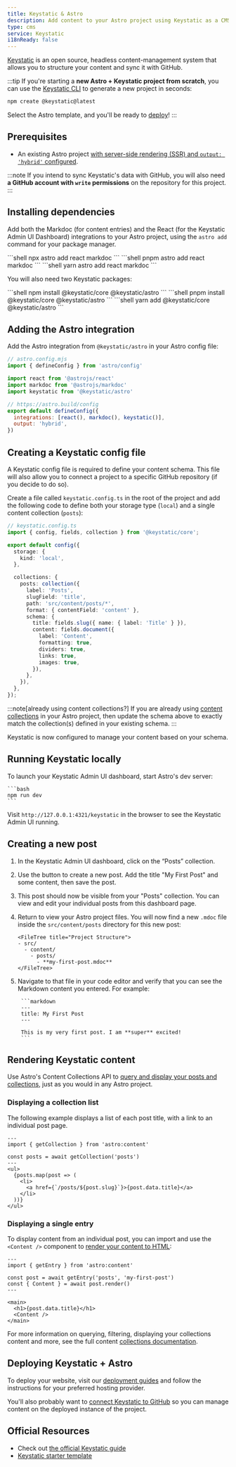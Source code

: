 ```yaml
---
title: Keystatic & Astro
description: Add content to your Astro project using Keystatic as a CMS
type: cms
service: Keystatic
i18nReady: false
---
```


[Keystatic](https://keystatic.com/) is an open source, headless content-management system that allows you to structure your content and sync it with GitHub.

:::tip
If you're starting a **new Astro + Keystatic project from scratch**, you can use the [Keystatic CLI](https://keystatic.com/docs/quick-start#keystatic-cli) to generate a new project in seconds:

```bash
npm create @keystatic@latest
```

Select the Astro template, and you'll be ready to [deploy](#deploying-keystatic--astro)!
:::

## Prerequisites

- An existing Astro project [with server-side rendering (SSR) and `output: 'hybrid'` configured](/en/guides/server-side-rendering/#enabling-ssr-in-your-project).

:::note
If you intend to sync Keystatic's data with GitHub, you will also need **a GitHub account with `write` permissions** on the repository for this project.
:::

## Installing dependencies

Add both the Markdoc (for content entries) and the React (for the Keystatic Admin UI Dashboard) integrations to your Astro project, using the `astro add` command for your package manager.

<PackageManagerTabs>
  <Fragment slot="npm">
  ```shell
  npx astro add react markdoc
  ```
  </Fragment>
  <Fragment slot="pnpm">
  ```shell
  pnpm astro add react markdoc
  ```
  </Fragment>
  <Fragment slot="yarn">
  ```shell
  yarn astro add react markdoc
  ```
  </Fragment>
</PackageManagerTabs>

You will also need two Keystatic packages:

<PackageManagerTabs>
  <Fragment slot="npm">
  ```shell
  npm install @keystatic/core @keystatic/astro
  ```
  </Fragment>
  <Fragment slot="pnpm">
  ```shell
  pnpm install @keystatic/core @keystatic/astro
  ```
  </Fragment>
  <Fragment slot="yarn">
  ```shell
  yarn add @keystatic/core @keystatic/astro
  ```
  </Fragment>
</PackageManagerTabs>

## Adding the Astro integration

Add the Astro integration from `@keystatic/astro` in your Astro config file:

```js  ins={5} ins=", keystatic()"
// astro.config.mjs
import { defineConfig } from 'astro/config'

import react from '@astrojs/react'
import markdoc from '@astrojs/markdoc'
import keystatic from '@keystatic/astro'

// https://astro.build/config
export default defineConfig({
  integrations: [react(), markdoc(), keystatic()],
  output: 'hybrid',
})
```

## Creating a Keystatic config file

A Keystatic config file is required to define your content schema. This file will also allow you to connect a project to a specific GitHub repository (if you decide to do so).

Create a file called `keystatic.config.ts` in the root of the project and add the following code to define both your storage type (`local`) and a single content collection (`posts`):

```ts {8-25}
// keystatic.config.ts
import { config, fields, collection } from '@keystatic/core';

export default config({
  storage: {
    kind: 'local',
  },

  collections: {
    posts: collection({
      label: 'Posts',
      slugField: 'title',
      path: 'src/content/posts/*',
      format: { contentField: 'content' },
      schema: {
        title: fields.slug({ name: { label: 'Title' } }),
        content: fields.document({
          label: 'Content',
          formatting: true,
          dividers: true,
          links: true,
          images: true,
        }),
      },
    }),
  },
});
```

:::note[already using content collections?]
If you are already using [content collections](/en/guides/content-collections/#defining-collections) in your Astro project, then update the schema above to exactly match the collection(s) defined in your existing schema.
:::

Keystatic is now configured to manage your content based on your schema.

## Running Keystatic locally

To launch your Keystatic Admin UI dashboard, start Astro's dev server:

    ```bash
    npm run dev
    ```

Visit `http://127.0.0.1:4321/keystatic` in the browser to see the Keystatic Admin UI running.

## Creating a new post

1. In the Keystatic Admin UI dashboard, click on the “Posts” collection.

 2. Use the button to create a new post. Add the title "My First Post" and some content, then save the post.
 
 3. This post should now be visible from your "Posts" collection. You can view and edit your individual posts from this dashboard page.
 
 4. Return to view your Astro project files. You will now find a new `.mdoc` file inside the `src/content/posts` directory for this new post:

		<FileTree title="Project Structure">
		- src/
		  - content/
		    - posts/
		      - **my-first-post.mdoc**
		</FileTree>

5. Navigate to that file in your code editor and verify that you can see the Markdown content you entered. For example: 

		```markdown
		---
		title: My First Post
		---
		
		This is my very first post. I am **super** excited!
		```

## Rendering Keystatic content

Use Astro's Content Collections API to [query and display your posts and collections](/en/guides/content-collections/#querying-collections), just as you would in any Astro project.

### Displaying a collection list

The following example displays a list of each post title, with a link to an individual post page.

```tsx {4}
---
import { getCollection } from 'astro:content'

const posts = await getCollection('posts')
---
<ul>
  {posts.map(post => (
    <li>
      <a href={`/posts/${post.slug}`}>{post.data.title}</a>
    </li>
  ))}
</ul>
```

### Displaying a single entry

To display content from an individual post, you can import and use the `<Content />` component to [render your content to HTML](/en/guides/content-collections/#rendering-content-to-html):

```tsx {4-5}
---
import { getEntry } from 'astro:content'

const post = await getEntry('posts', 'my-first-post')
const { Content } = await post.render()
---

<main>
  <h1>{post.data.title}</h1>
  <Content />
</main>

```

For more information on querying, filtering, displaying your collections content and more, see the full content [collections documentation](/en/guides/content-collections/).
## Deploying Keystatic + Astro

To deploy your website, visit our [deployment guides](/en/guides/deploy/) and follow the instructions for your preferred hosting provider.

You'll also probably want to [connect Keystatic to GitHub](https://keystatic.com/docs/connect-to-github) so you can manage content on the deployed instance of the project.

## Official Resources

- Check out [the official Keystatic guide](https://keystatic.com/docs/installation-astro)
- [Keystatic starter template](https://github.com/Thinkmill/keystatic/tree/main/templates/astro)
